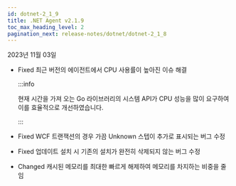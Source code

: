 ```yaml
---
id: dotnet-2_1_9
title: .NET Agent v2.1.9
toc_max_heading_level: 2
pagination_next: release-notes/dotnet/dotnet-2_1_8
---
```


2023년 11월 03일

- <Status>Fixed</Status> 최근 버전의 에이전트에서 CPU 사용률이 높아진 이슈 해결

  :::info

  현재 시간을 가져 오는 Go 라이브러리의 시스템 API가 CPU 성능을 많이 요구하여 이를 효율적으로 개선하였습니다.

  :::

- <Status>Fixed</Status> WCF 트랜잭션의 경우 가끔 Unknown 스텝이 추가로 표시되는 버그 수정

- <Status>Fixed</Status> 업데이트 설치 시 기존의 설치가 완전히 삭제되지 않는 버그 수정

- <Status>Changed</Status> 캐시된 메모리를 최대한 빠르게 해제하여 메모리를 차지하는 비중을 줄임